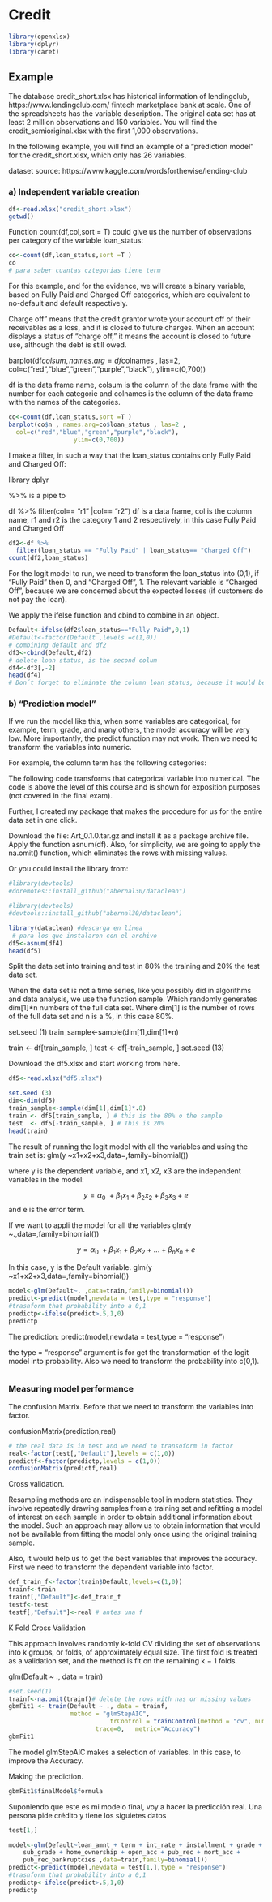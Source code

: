 # Credit 

```r
library(openxlsx)
library(dplyr)
library(caret)
```


## Example 

The database credit_short.xlsx has historical information of lendingclub, https://www.lendingclub.com/ fintech marketplace bank at scale. One of the spreadsheets has the variable description. The original data set has at least 2 million observations and 150 variables. You will find the credit_semioriginal.xlsx with the first 1,000 observations.

In the following example, you will find an example of a "prediction model" for the credit_short.xlsx, which only has 26 variables.

dataset source:
https://www.kaggle.com/wordsforthewise/lending-club

### a) Independent variable creation
```r
df<-read.xlsx("credit_short.xlsx")
getwd()
```


Function count(df,col,sort = T) could give us the number of observations per category of the variable loan_status: 
```r
co<-count(df,loan_status,sort =T )
co
# para saber cuantas cztegorias tiene term
```


For this example, and for the evidence, we will create a binary variable, based on Fully Paid and Charged Off categories, which are equivalent to no-default and default respectively. 


Charge off" means that the credit grantor wrote your account off of their receivables as a loss, and it is closed to future charges. When an account displays a status of "charge off," it means the account is closed to future use, although the debt is still owed.



barplot(df$colsum , names.arg=df$colnames , las=2, 
                  col=c("red","blue","green","purple","black"),
                  ylim=c(0,700))
                  
df is the data frame name, colsum is the column of the data frame with the number for each categorie and colnames is the column of the data frame with the names of the categories. 
```r
co<-count(df,loan_status,sort =T )
barplot(co$n , names.arg=co$loan_status , las=2 , 
  col=c("red","blue","green","purple","black"),
                  ylim=c(0,700))

```


I make a filter, in such a way that the loan_status contains only Fully Paid and Charged Off:

library dplyr

%>% is a pipe to

df %>%
  filter(col== "r1" |col== "r2")
  df is a data frame, col is the column name, r1 and r2 is the category 1 and 2 respectively, in this case Fully Paid and Charged Off
  
```r
df2<-df %>%
  filter(loan_status == "Fully Paid" | loan_status== "Charged Off") 
count(df2,loan_status)
```
  
For the logit model to run, we need to transform the loan_status into  (0,1), if "Fully Paid" then 0, and "Charged Off", 1. The relevant variable is "Charged Off", because we are concerned about the expected losses (if customers do not pay the loan).  

We apply the ifelse function and cbind to combine in an object.

```r
Default<-ifelse(df2$loan_status=="Fully Paid",0,1)
#Default<-factor(Default ,levels =c(1,0))
# combining default and df2
df3<-cbind(Default,df2)
# delete loan status, is the second colum
df4<-df3[,-2]
head(df4)
# Don´t forget to eliminate the column loan_status, because it would be duplicated with Default
```


### b) "Prediction model"

If we run the model like this, when some variables are categorical, for example, term, grade, and many others, the model accuracy will be very low. More importantly, the predict function may not work. Then we need to transform the variables into numeric.   

For example, the column term has the following categories:



The following code transforms that categorical variable into numerical. The code is above the level of this course and is shown for exposition purposes (not covered in the final exam). 




Further, I created my package that makes the procedure for us for the entire data set in one click. 

Download the file: Art_0.1.0.tar.gz and install it as a package archive file. Apply the function asnum(df). Also, for simplicity, we are going to apply the na.omit() function, which eliminates the rows with missing values. 

Or you could install the library from:

```r
#library(devtools)
#doremotes::install_github("abernal30/dataclean")

#library(devtools)
#devtools::install_github("abernal30/dataclean")
```



```r
library(dataclean) #descarga en línea
 # para los que instalaron con el archivo
df5<-asnum(df4)
head(df5)
```

Split the data set into training and test in 80% the training and 20% the test data set. 

When the data set is not a time series, like you possibly did in algorithms and data analysis, we use the function sample. Which randomly generates dim[1]*n  numbers of the full data set. Where dim[1] is the number of rows of the full data set and n is a %, in this case 80%. 

set.seed (1)
train_sample<-sample(dim[1],dim[1]*n)

train <- df[train_sample, ]
test  <- df[-train_sample, ]
set.seed (13)

Download the df5.xlsx and start working from here. 
```r
df5<-read.xlsx("df5.xlsx")
```



```r
set.seed (3)
dim<-dim(df5)
train_sample<-sample(dim[1],dim[1]*.8)
train <- df5[train_sample, ] # this is the 80% o the sample
test  <- df5[-train_sample, ] # This is 20%
head(train)
```


The result of running the logit model with all the variables and using the train set is:
glm(y ~x1+x2+x3,data=,family=binomial())

where y is the dependent variable, and x1, x2, x3 are the independent variables in the model: 

$$y=\alpha_{0}\ +\beta_{1}x_{1}+\beta_{2}x_{2}+\beta_{3}x_{3}+e$$
and e is the error term. 

If we want to appli the model for all the variables
glm(y ~.,data=,family=binomial())

$$y=\alpha_{0}\ +\beta_{1}x_{1}+\beta_{2}x_{2}+...+\beta_{n}x_{n}+e$$

In this case, y is the Default variable.
glm(y ~x1+x2+x3,data=,family=binomial())
```r
model<-glm(Default~. ,data=train,family=binomial())
predict<-predict(model,newdata = test,type = "response")
#trasnform that probability into a 0,1
predictp<-ifelse(predict>.5,1,0)
predictp
```


The prediction:
predict(model,newdata = test,type = "response")

the type = "response" argument is for get the transformation of the logit model into probability. Also we need  to transform the probability into c(0,1).
```r

```



### Measuring model performance

The confusion Matrix. Before that we need to transform the variables into factor.

confusionMatrix(prediction,real)
```r
# the real data is in test and we need to transoform in factor
real<-factor(test[,"Default"],levels = c(1,0))
predictf<-factor(predictp,levels = c(1,0))
confusionMatrix(predictf,real)
```


Cross validation. 

Resampling methods are an indispensable tool in modern statistics. They involve repeatedly drawing samples from a training set and refitting a model of interest on each sample in order to obtain additional information about the model.  Such an approach may allow us to obtain information that would not be available from fitting the model only once using the original training sample.


Also, it would help us to get the best variables that improves the accuracy. First we need to transform the dependent variable into factor.
```r
def_train_f<-factor(train$Default,levels=c(1,0))
trainf<-train
trainf[,"Default"]<-def_train_f
testf<-test
testf[,"Default"]<-real # antes una f 
```


K Fold Cross Validation

This approach involves randomly k-fold CV dividing the set of observations into k groups, or folds, of approximately equal size. The first fold is treated as a validation set, and the method is fit on the remaining k − 1 folds.

glm(Default ~ ., data = train)
```r
#set.seed(1)
trainf<-na.omit(trainf)# delete the rows with nas or missing values
gbmFit1 <- train(Default ~ ., data = trainf,
                 method = "glmStepAIC", 
                            trControl = trainControl(method = "cv", number = 10),
                        trace=0,   metric="Accuracy")
gbmFit1 
```

The model glmStepAIC makes a selection of variables. In this case, to improve the Accuracy.

          
Making the prediction.


```r
gbmFit1$finalModel$formula
```

Suponiendo que este es mi modelo final, voy a hacer la predicción real. 
Una persona pide crédito y tiene los siguietes datos
```r
test[1,]
```



```r
model<-glm(Default~loan_amnt + term + int_rate + installment + grade + 
    sub_grade + home_ownership + open_acc + pub_rec + mort_acc + 
    pub_rec_bankruptcies ,data=train,family=binomial())
predict<-predict(model,newdata = test[1,],type = "response")
#trasnform that probability into a 0,1
predictp<-ifelse(predict>.5,1,0)
predictp
```

